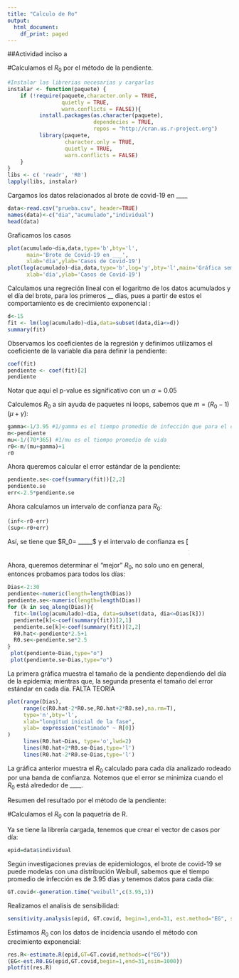 ```yaml
---
title: "Calculo de Ro"
output:
  html_document:
    df_print: paged
---
```


##Actividad inciso a

#Calculamos el $R_0$ por el método de la pendiente.


```r
#Instalar las librerias necesarias y cargarlas
instalar <- function(paquete) {
    if (!require(paquete,character.only = TRUE,
                 quietly = TRUE, 
                 warn.conflicts = FALSE)){
          install.packages(as.character(paquete),
                           dependecies = TRUE,
                           repos = "http://cran.us.r-project.org")
          library(paquete,
                  character.only = TRUE, 
                  quietly = TRUE,
                  warn.conflicts = FALSE)
    }
}
libs <- c( 'readr', 'R0') 
lapply(libs, instalar)
```



Cargamos los datos relacionados al brote de covid-19 en ____
```r
data<-read.csv("prueba.csv", header=TRUE)
names(data)<-c("dia","acumulado","individual")
head(data)
```

Graficamos los casos

```r
plot(acumulado~dia,data,type='b',bty='l',
      main='Brote de Covid-19 en ___',
      xlab='día',ylab='Casos de Covid-19')
plot(log(acumulado)~dia,data,type='b',log='y',bty='l',main='Gráfica semilog de datos acumulados de brote de covid-19 en ___',
      xlab='día',ylab='Casos de Covid-19')
```

Calculamos una regreción lineal con el logaritmo de los datos acumulados y el día del brote, para los primeros __ días, pues a partir de estos el comportamiento es de crecimiento exponencial : 

```r
d<-15
fit <- lm(log(acumulado)~dia,data=subset(data,dia<=d))
summary(fit)
```

Observamos los coeficientes de la regresión y definimos utilizamos el coeficiente de la variable día para definir la pendiente:

```r
coef(fit)
pendiente <- coef(fit)[2]
pendiente
```
Notar que aquí el p-value es significativo con un $\alpha=0.05$

Calculemos $R_0$ a sin ayuda de paquetes ni loops, sabemos que $m=(R_0-1)(\mu+\gamma)$: 
```r
gamma<-1/3.95 #1/gamma es el tiempo promedio de infección que para el covid-19 es 3.95 días
m<-pendiente
mu<-1/(70*365) #1/mu es el tiempo promedio de vida
r0<-m/(mu+gamma)+1
r0
```

Ahora queremos calcular el error estándar de la pendiente:

```r
pendiente.se<-coef(summary(fit))[2,2]
pendiente.se
err<-2.5*pendiente.se
```
Ahora calculamos un intervalo de confianza para $R_0$:
```r
(inf<-r0-err)
(sup<-r0+err)
```

Así, se tiene que $R_0= _____$ y el intervalo de confianza es $[_____ , _____]$


Ahora, queremos determinar el "mejor" $R_0$, no solo uno en general, entonces probamos para todos los días:

```r
Dias<-2:30
pendiente<-numeric(length=length(Dias))
pendiente.se<-numeric(length=length(Dias))
for (k in seq_along(Dias)){
  fit<-lm(log(acumulado)~dia, data=subset(data, dia<=Dias[k]))
  pendiente[k]<-coef(summary(fit))[2,1]
  pendiente.se[k]<-coef(summary(fit))[2,2]
  R0.hat<-pendiente*2.5+1
  R0.se<-pendiente.se*2.5
}
 plot(pendiente~Dias,type="o")
 plot(pendiente.se~Dias,type="o")
```
La primera gráfica muestra el tamaño de la pendiente dependiendo del día de la epidemia; mientras que, la segunda presenta el tamaño del error estándar en cada día. FALTA TEORÍA

```r
plot(range(Dias), 
     range(c(R0.hat-2*R0.se,R0.hat+2*R0.se),na.rm=T), 
     type='n',bty='l',
     xlab="longitud inicial de la fase",
     ylab= expression("estimado" ~ R[0])
)
     lines(R0.hat~Dias, type='o',lwd=2)
     lines(R0.hat+2*R0.se~Dias,type='l')
     lines(R0.hat-2*R0.se~Dias,type='l')
```
La gráfica anterior muestra el $R_0$ calculado para cada día analizado rodeado por una banda de confianza. Notemos que el error se minimiza cuando el $R_0$ está alrededor de ____.

Resumen del resultado por el método de la pendiente:



#Calculamos el $R_0$ con la paquetría de R.

Ya se tiene la librería cargada, tenemos que crear el vector de casos por día:

```r
epid=data$individual
```

Según investigaciones previas de epidemiologos, el brote de covid-19 se puede modelas con una distribución Weibull, sabemos que el tiempo promedio de infección es de 3.95 días y tenemos datos para cada día:

```r
GT.covid<-generation.time("weibull",c(3.95,1))
```

Realizamos el analisis de sensibilidad:


```r
sensitivity.analysis(epid, GT.covid, begin=1,end=31, est.method="EG", sa.type="time")
```

Estimamos $R_0$ con los datos de incidencia usando el método con crecimiento exponencial:

```r
res.R<-estimate.R(epid,GT=GT.covid,methods=c("EG"))
(EG<-est.R0.EG(epid,GT.covid,begin=1,end=31,nsim=1000))
plotfit(res.R)
```








